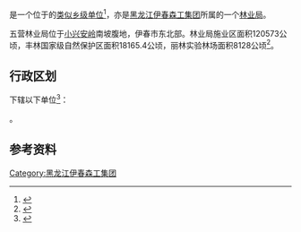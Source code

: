 {{中国乡级行政区|23/07/24/400/000
|行政区全称           = {{PAGENAMEBASE}}
|上级行政区           = [[黑龙江伊春森工集团|黑龙江伊春森工集团]]
|政府驻地             = [[丰林县|丰林县]][[五营镇_(丰林县)|五营镇]]
}}

'''{{PAGENAMEBASE}}'''是一个位于{{PRC admin/fullname|23/07/24/400/000|3}}的[[类似乡级单位|类似乡级单位]]<ref>{{PRC admin/ref sgc|{{PRC admin/parent|23/07/24/400/000}}}}</ref>，亦是[[黑龙江伊春森工集团|黑龙江伊春森工集团]]所属的一个[[林业局|林业局]]。

五营林业局位于[[小兴安岭|小兴安岭]]南坡腹地，伊春市东北部。林业局施业区面积120573公顷，丰林国家级自然保护区面积18165.4公顷，丽林实验林场面积8128公顷<ref>{{cite book |editor=伊春市地方志办公室 |title=伊春年鉴2006 |date=2006.11 |publisher=方志出版社 |isbn=7-80192-949-7}}</ref>。

== 行政区划 ==
{{PAGENAMEBASE}}下辖以下单位<ref>{{PRC admin/ref sgc|23/07/24/400/000}}</ref>：

{{PRC admin/children|23/07/24/400/000}}。

== 参考资料 ==
{{reflist}}

{{黑龙江行政区划小作品}}
{{PRC admin/navcat|23/07/24/400/000}}
{{中华人民共和国林业区划|伊}}

[[Category:黑龙江伊春森工集团|Category:黑龙江伊春森工集团]]